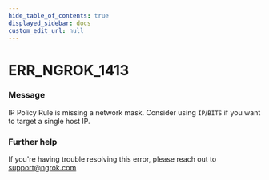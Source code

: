 ```yaml
---
hide_table_of_contents: true
displayed_sidebar: docs
custom_edit_url: null
---
```



# ERR_NGROK_1413

### Message

IP Policy Rule is missing a network mask. Consider using `IP`/`BITS` if you want to target a single host IP.

### Further help

If you're having trouble resolving this error, please reach out to [support@ngrok.com](mailto:support@ngrok.com?subject=Help%20with%20ERR_NGROK_1413)

<ErrorDetails error="err_ngrok_1413" />
